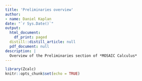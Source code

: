 ```yaml
---
title: 'Preliminaries overview'
author:
- name: Daniel Kaplan
date: "`r Sys.Date()`"
output:
  html_document:
    df_print: paged
  distill::distill_article: null
  pdf_document: null
description: |
  Overview of the Preliminaries section of *MOSAIC Calculus* 
---
```


```r
library(Zcalc)
knitr::opts_chunk$set(echo = TRUE)
```



